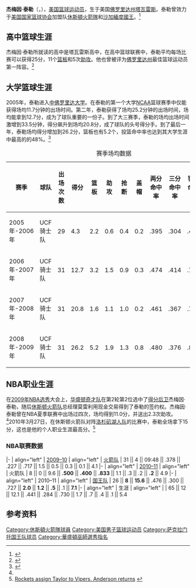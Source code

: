 {{NoteTA|G1=NBA}}
{{infobox NBA Player
| name = 杰梅因·泰勒<br />Jermaine Taylor
| image = 
| nickname = 
| league = NBA
| position = [[得分后卫|得分后卫]]
| height_ft = 6
| height_in = 5
| weight_lb = 210
| nationality = {{USA}}
| birth_date = 1986年12月8日
| birth_place = {{USA}}[[佛罗里达州|佛罗里达州]][[塔瓦雷斯|塔瓦雷斯]]
| high_school  = 塔瓦雷斯高中
| team = 
| number = 8
| college =  [[中佛罗里达大学|中佛罗里达大学]]
| draft_round = 2
| draft_pick = 2
| draft_team = [[华盛顿奇才队|华盛顿奇才队]]
| draft_year = 2009
| career_start = 2009年
| former_teams = 2009年至2010年 [[休斯頓火箭|休斯頓火箭]]<ref name="虎扑">{{cite web| url=http://www.hoopchina.com/nba/players/jermainetaylor_3359_career.html| title=杰梅因·泰勒虎扑数据库| publisher=虎扑| accessdate=2010-09-26| archive-date=2010-09-14| archive-url=https://web.archive.org/web/20100914013429/http://www.hoopchina.com/nba/players/jermainetaylor_3359_career.html| dead-url=yes}}</ref>[[里奧格蘭德山谷毒蛇隊|里奧格蘭德山谷毒蛇隊]]
}}
'''杰梅因·泰勒'''（{{lang-en|'''Jermaine Taylor'''}}，{{bd|1986年|12月8日|||catIdx=Jermaine}}），[[美国|美国]][[篮球|篮球]][[运动员|运动员]]，生于美国[[佛罗里达州|佛罗里达州]][[塔瓦雷斯|塔瓦雷斯]]。泰勒曾效力于[[美国国家篮球协会|美国国家篮球协会]]加盟队[[休斯頓火箭隊|休斯頓火箭隊]]和[[沙加緬度國王|沙加緬度國王]]。<ref name="网易数据">{{cite web| url=http://www.hoopchina.com/nba/players/jermainetaylor_3359.html| title=杰梅因·泰勒网易球员数据库| publisher=网易| accessdate=2010-09-26| archive-date=2012-01-06| archive-url=https://web.archive.org/web/20120106072410/http://www.hoopchina.com/nba/players/jermainetaylor_3359.html| dead-url=no}}</ref>

==高中篮球生涯==
杰梅因·泰勒所就读的高中是塔瓦雷斯高中，在高中篮球联赛中，泰勒平均每场比赛可以获得25分，11个[[篮板|篮板]]和5次[[助攻|助攻]]。他也曾被评为[[佛罗里达州|佛罗里达州]]最佳篮球运动员第一阵容。<ref name="Draft Depot - 2009 NBA Mock Draft">{{cite web| url=http://insider.espn.go.com/nbadraft/draft/tracker/round?draftyear=2009&round=2&action=login&appRedirect=http%3a%2f%2finsider.espn.go.com%2fnbadraft%2fdraft%2ftracker%2fround%3fdraftyear%3d2009%26round%3d2| title=Chad Ford's 2009 Draft Board, Round 2| publisher=ESPN.com| accessdate=2009-06-25| archive-date=2009-06-29| archive-url=https://web.archive.org/web/20090629173634/http://insider.espn.go.com/nbadraft/draft/tracker/round?draftyear=2009&round=2&action=login&appRedirect=http%3A%2F%2Finsider.espn.go.com%2Fnbadraft%2Fdraft%2Ftracker%2Fround%3Fdraftyear%3D2009%26round%3D2| dead-url=no}}</ref>

==大学篮球生涯==
2005年，泰勒进入[[中佛罗里达大学|中佛罗里达大学]]。在泰勒的第一个大学[[NCAA|NCAA]]篮球赛季中仅能获得场均11.7分钟的出场时间。第二年，泰勒获得了场均25.2分钟的出场时间，场均能拿到12.7分，成为了球队重要的一份子。到了大三赛季，泰勒的场均出场时间激增到33.5分钟，得分飙升到场均20.8分，成了球队的头号得分手。到了最后一年，泰勒场均得分增加到26.2分，篮板也有5.2个，投篮命中率也达到其大学生涯中最高的的48%。<ref name="网易个人简介">{{cite web| url=http://data.sports.163.com/athlete/home/0005000EBTdE.html| title=杰梅因·泰勒个人简介| publisher=网易| accessdate=2010-09-26}}{{dead link|date=2018年3月 |bot=InternetArchiveBot |fix-attempted=yes }}</ref>
{| class="wikitable" style="text-align: center;"
|+ 赛季场均数据
! 赛季
! 球队
! 出场次数
! 得分
! 篮板
! 助攻
! 抢断
! 盖帽
! 两分命中率
! 三分命中率
! 罚球命中率
! 出场时间
|-
| 2005年-2006年
| UCF骑士队
| 29
| 4.3
| 2.2
| 0.6
| 0.4
| 0.2
| .395
| .304
| .440
| 11.7
|-
| 2006年-2007年
| UCF骑士队
| 31
| 12.7
| 3.2
| 1.5
| 0.9
| 0.3
| .474
| .414
| .711
| 25.2
|-
| 2007年-2008年
| UCF骑士队
| 31
| 20.8
| 1.6
| 1.1
| 1.0
| 0.2
| .461
| .367
| .795
| 33.5
|-
| 2008年-2009年
| UCF骑士队
| 31
| 26.2
| 5.2
| 1.9
| 1.3
| 0.8
| .480
| .376
| .812
| 31.9
|}

==NBA职业生涯==
在[[2009年NBA选秀|2009年NBA选秀]]大会上，[[华盛顿奇才队|华盛顿奇才队]]在第2轮第2位选中了[[得分后卫|得分后卫]]杰梅因·泰勒，随后[[休斯顿火箭队|休斯顿火箭队]]总经理莫雷利用现金交易得到了泰勒的签约权。杰梅因·泰勒曾在NBA夏季联赛中出场过四次，场均得到11.0分，并送出2.3次助攻。<ref name="网易个人简介"/>2010年3月27日，在休斯顿火箭队对阵[[洛杉矶湖人队|洛杉矶湖人队]]的比赛中，泰勒全场拿下15分，这也是他的个人职业生涯最高分。<ref>[http://www.themonitor.com/sports/anderson-36514-vipers-rockets.html Rockets assign Taylor to Vipers, Anderson returns] {{webarchive|url=https://archive.is/20120913003223/http://www.themonitor.com/sports/anderson-36514-vipers-rockets.html |date=2012-09-13 }}</ref>

===NBA联赛数据===
{{NBA player statistics start}}
|-
| align="left" | [[2009-10_NBA赛季|2009–10]]
| align="left" | [[休斯顿火箭队|火箭队]]
| 31 || 4 || 09:48 || .378 || .227 || .717 || 1.5 || 0.5 || 0.3 || 0.1 || 4.1
|-
| align="left" | [[2010-11年NBA赛季|2010–11]]
| align="left" | 火箭队
| 8 || 0 || 9.6 || '''.500''' || '''.400''' || '''.833''' || 1.1 || .3 || .2 || '''.2''' || 4.9
|-
| align="left" | 2010–11
| align="left" | [[萨克拉门托国王|国王队]]
| 26 || '''8''' || '''15.6''' || .476 || .300 || .727 || '''2.0''' || '''1.2''' || '''.5''' || .1 || '''7.1'''
|-
| align="left" | 生涯
| align="left" | 
| 65 || 12 || 12.1 || .441 || .284 || .730 || 1.7 || .7 || .4 || .1 || 5.4
{{end box}}

==参考资料==
{{reflist}}

{{2009 NBA Draft}}

{{DEFAULTSORT:Taylor, Jermaine}}
[[Category:休斯頓火箭隊球員|Category:休斯頓火箭隊球員]]
[[Category:美国男子篮球运动员|Category:美国男子篮球运动员]]
[[Category:萨克拉门托国王队球员|Category:萨克拉门托国王队球员]]
[[Category:華盛頓巫師選秀指名|Category:華盛頓巫師選秀指名]]